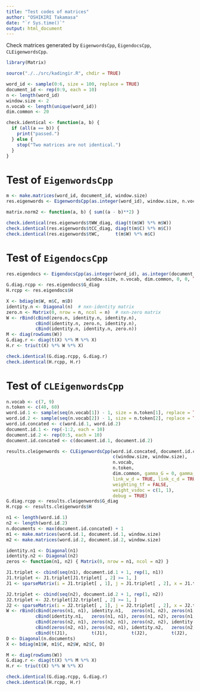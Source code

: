 ```yaml
---
title: "Test codes of matrices"
author: "OSHIKIRI Takamasa"
date: "`r Sys.time()`"
output: html_document
---
```


Check matrices generated by `EigenwordsCpp`, `EigendocsCpp`, `CLEigenwordsCpp`.

```r
library(Matrix)

source("./../src/kadingir.R", chdir = TRUE)

word_id <- sample(0:6, size = 100, replace = TRUE)
document_id <- rep(0:9, each = 10)
n <- length(word_id)
window.size <- 2
n.vocab <- length(unique(word_id))
dim.common <- 20

check.identical <- function(a, b) {
  if (all(a == b)) {
    print("passed.")
  } else {
    stop("Two matrices are not identical.")
  }
}
```

# Test of `EigenwordsCpp`
```r
m <- make.matrices(word_id, document_id, window.size)
res.eigenwords <- EigenwordsCpp(as.integer(word_id), window.size, n.vocab, dim.common, mode_oscca = TRUE, debug = TRUE)
```

```r
matrix.norm2 <- function(a, b) { sum((a - b)**2) }

check.identical(res.eigenwords$tWW_diag, diag(t(m$W) %*% m$W))
check.identical(res.eigenwords$tCC_diag, diag(t(m$C) %*% m$C))
check.identical(res.eigenwords$tWC,      t(m$W) %*% m$C)
```


# Test of `EigendocsCpp`
```r
res.eigendocs <- EigendocsCpp(as.integer(word_id), as.integer(document_id),
                              window.size, n.vocab, dim.common, 0, 0, TRUE, TRUE, debug = TRUE)
G.diag.rcpp <- res.eigendocs$G_diag
H.rcpp <- res.eigendocs$H

X <- bdiag(m$W, m$C, m$D)
identity.n <- Diagonal(n)  # nxn-identity matrix
zero.n <- Matrix(0, nrow = n, ncol = n)  # nxn-zero matrix
W <- rBind(cBind(zero.n, identity.n, identity.n),
           cBind(identity.n, zero.n, identity.n),
           cBind(identity.n, identity.n, zero.n))
M <- diag(rowSums(W))
G.diag.r <- diag(t(X) %*% M %*% X)
H.r <- triu(t(X) %*% W %*% X)

check.identical(G.diag.rcpp, G.diag.r)
check.identical(H.rcpp, H.r)
```


# Test of `CLEigenwordsCpp`
```r
n.vocab <- c(7, 9)
n.token <- c(40, 60)
word.id.1 <- sample(seq(n.vocab[1]) - 1, size = n.token[1], replace = TRUE)
word.id.2 <- sample(seq(n.vocab[2]) - 1, size = n.token[2], replace = TRUE)
word.id.concated <- c(word.id.1, word.id.2)
document.id.1 <- rep(-1:2, each = 10)
document.id.2 <- rep(0:5, each = 10)
document.id.concated <- c(document.id.1, document.id.2)

results.cleigenwords <- CLEigenwordsCpp(word.id.concated, document.id.concated,
                                        c(window.size, window.size),
                                        n.vocab,
                                        n.token,
                                        dim.common, gamma_G = 0, gamma_H = 0,
                                        link_w_d = TRUE, link_c_d = TRUE,
                                        weighting_tf = FALSE,
                                        weight_vsdoc = c(1, 1),
                                        debug = TRUE)
G.diag.rcpp <- results.cleigenwords$G_diag
H.rcpp <- results.cleigenwords$H

n1 <- length(word.id.1)
n2 <- length(word.id.2)
n.documents <- max(document.id.concated) + 1
m1 <- make.matrices(word.id.1, document.id.1, window.size)
m2 <- make.matrices(word.id.2, document.id.2, window.size)

identity.n1 <- Diagonal(n1)
identity.n2 <- Diagonal(n2)
zeros <- function(n1, n2) { Matrix(0, nrow = n1, ncol = n2) }

J1.triplet <- cbind(seq(n1), document.id.1 + 1, rep(1, n1))
J1.triplet <- J1.triplet[J1.triplet[ , 2] >= 1, ]
J1 <- sparseMatrix(i = J1.triplet[ , 1], j = J1.triplet[ , 2], x = J1.triplet[ , 3], dims = c(n1, n.documents))

J2.triplet <- cbind(seq(n2), document.id.2 + 1, rep(1, n2))
J2.triplet <- J2.triplet[J2.triplet[ , 2] >= 1, ]
J2 <- sparseMatrix(i = J2.triplet[ , 1], j = J2.triplet[ , 2], x = J2.triplet[ , 3], dims = c(n2, n.documents))
W <- rBind(cBind(zeros(n1, n1), identity.n1,   zeros(n1, n2), zeros(n1, n2), J1),
           cBind(identity.n1,   zeros(n1, n1), zeros(n1, n2), zeros(n1, n2), J1),
           cBind(zeros(n2, n1), zeros(n2, n1), zeros(n2, n2), identity.n2,   J2),
           cBind(zeros(n2, n1), zeros(n2, n1), identity.n2,   zeros(n2, n2), J2),
           cBind(t(J1),         t(J1),         t(J2),         t(J2),         zeros(n.documents, n.documents)))
D <- Diagonal(n.documents)
X <- bdiag(m1$W, m1$C, m2$W, m2$C, D)

M <- diag(rowSums(W))
G.diag.r <- diag(t(X) %*% M %*% X)
H.r <- triu(t(X) %*% W %*% X)

check.identical(G.diag.rcpp, G.diag.r)
check.identical(H.rcpp, H.r)
```